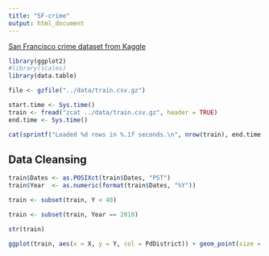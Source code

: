 ```yaml
---
title: "SF-crime"
output: html_document
---
```


[San Francisco crime dataset from Kaggle](https://www.kaggle.com/c/???)

```r
library(ggplot2)
#library(scales)
library(data.table)
```

```r
file <- gzfile("../data/train.csv.gz")

start.time <- Sys.time()
train <- fread("zcat ../data/train.csv.gz", header = TRUE)
end.time <- Sys.time()

cat(sprintf("Loaded %d rows in %.1f seconds.\n", nrow(train), end.time - start.time))
```

## Data Cleansing

```r
train$Dates <- as.POSIXct(train$Dates, "PST")
train$Year  <- as.numeric(format(train$Dates, "%Y"))

train <- subset(train, Y < 40)

train <- subset(train, Year == 2010)

str(train)
```


```r
ggplot(train, aes(x = X, y = Y, col = PdDistrict)) + geom_point(size = 0.1, alpha = 0.5)
```


